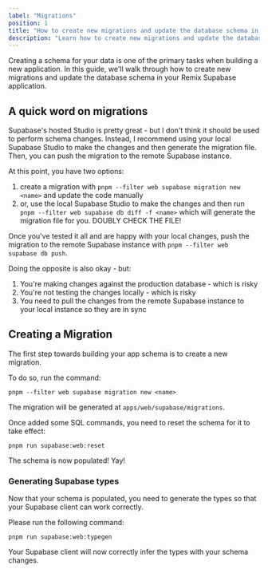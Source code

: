 ```yaml
---
label: "Migrations"
position: 1
title: "How to create new migrations and update the database schema in your Remix Supabase application"
description: "Learn how to create new migrations and update the database schema in your Remix Supabase application"
---
```


Creating a schema for your data is one of the primary tasks when building a new application. In this guide, we'll walk through how to create new migrations and update the database schema in your Remix Supabase application.

## A quick word on migrations

Supabase's hosted Studio is pretty great - but I don't think it should be used to perform schema changes. Instead, I recommend using your local Supabase Studio to make the changes and then generate the migration file. Then, you can push the migration to the remote Supabase instance.

At this point, you have two options:

1. create a migration with `pnpm --filter web supabase migration new <name>` and update the code manually
2. or, use the local Supabase Studio to make the changes and then run `pnpm --filter web supabase db diff -f <name>` which will generate the migration file for you. DOUBLY CHECK THE FILE!

Once you've tested it all and are happy with your local changes, push the migration to the remote Supabase instance with `pnpm --filter web supabase db push`.

Doing the opposite is also okay - but:

1. You're making changes against the production database - which is risky
2. You're not testing the changes locally - which is risky
3. You need to pull the changes from the remote Supabase instance to your local instance so they are in sync

## Creating a Migration

The first step towards building your app schema is to create a new migration.

To do so, run the command:

```
pnpm --filter web supabase migration new <name>
```

The migration will be generated at `apps/web/supabase/migrations`.

Once added some SQL commands, you need to reset the schema for it to take effect:

```
pnpm run supabase:web:reset
```

The schema is now populated! Yay!

### Generating Supabase types

Now that your schema is populated, you need to generate the types so that your Supabase client can work correctly.

Please run the following command:

```
pnpm run supabase:web:typegen
```

Your Supabase client will now correctly infer the types with your schema changes.
